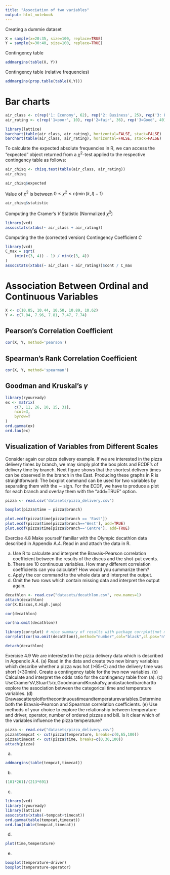```yaml
---
title: "Association of two variables"
output: html_notebook
---
```


Creating a dummie dataset
```r
X = sample(x=20:35, size=100, replace=TRUE)
Y = sample(x=30:40, size=100, replace=TRUE)
```


Contingency table
```r
addmargins(table(X, Y))
```


Contingency table (relative frequencies)
```r
addmargins(prop.table(table(X,Y)))
```


# Bar charts
```r
air_class <- c(rep('1: Economy', 62), rep('2: Business', 25), rep('3: First', 13))
air_rating <- c(rep('1=poor', 10), rep('2=fair', 36), rep('3=Good', 40), rep('4=Very good', 14))

library(lattice)
barchart(table(air_class, air_rating), horizontal=FALSE, stack=FALSE)
barchart(table(air_class, air_rating), horizontal=FALSE, stack=FALSE)
```


To calculate the expected absolute frequencies in R, we can access the
"expected" object returned from a $\chi^2$-test applied to the respective contingency
table as follows:
```r
air_chisq <- chisq.test(table(air_class, air_rating))
air_chisq
```

```r
air_chisq$expected
```


Value of $\chi^2$ is between $0 \leq \chi^2 \leq n(\min(k, l) - 1)$
```r
air_chisq$statistic
```


Computing the Cramer's $V$ Statistic (Normalized $\chi^2$)
```r
library(vcd)
assocstats(xtabs(~ air_class + air_rating))
```

Computing the the (corrected version) Contingency Coefficient $C$
```r
library(vcd)
C_max = sqrt(
    (min(c(3, 4)) - 1) / min(c(3, 4))
)
assocstats(xtabs(~ air_class + air_rating))$cont / C_max
```


# Association Between Ordinal and Continuous Variables

```r
X <- c(10.85, 10.44, 10.50, 10.89, 10.62)
Y <- c(7.84, 7.96, 7.81, 7.47, 7.74)
```

## Pearson's Correlation Coefficient
```r
cor(X, Y, method='pearson')
```

## Spearman's Rank Correlation Coefficient
```r
cor(X, Y, method='spearman')
```


## Goodman and Kruskal's $\gamma$
```r
library(ryouready)
ex <- matrix(
    c(7, 11, 26, 10, 15, 31),
    ncol=3,
    byrow=T
)
ord.gamma(ex)
ord.tau(ex)
```


## Visualization  of Variables from Different Scales
Consider again our pizza delivery example. If we are interested in the pizza delivery times by branch, we may simply plot the box plots and ECDF’s of delivery time by branch. Next figure shows that the shortest delivery times can be observed in the branch in the East. Producing these graphs in R is straightforward: The boxplot command can be used for two variables by separating them with the ∼ sign. For the ECDF, we have to produce a plot for each branch and overlay them with the “add=TRUE” option.
```r
pizza <- read.csv('datasets/pizza_delivery.csv')
```

```r
boxplot(pizza$time ~ pizza$branch)
```

```r
plot.ecdf(pizza$time[pizza$branch == 'East'])
plot.ecdf(pizza$time[pizza$branch=='West'], add=TRUE)
plot.ecdf(pizza$time[pizza$branch=='Centre'], add=TRUE)
```



Exercise 4.8 Make yourself familiar with the Olympic decathlon data described in
Appendix A.4. Read in and attach the data in R.

(a) Use R to calculate and interpret the Bravais–Pearson correlation coefficient between the results of the discus and the shot-put events.
(b) There are 10 continuous variables. How many different correlation coefficients can you calculate? How would you summarize them?
(c) Apply the cor command to the whole data and interpret the output.
(d) Omit the two rows which contain missing data and interpret the output again.

```r
decathlon <- read.csv("datasets/decathlon.csv", row.names=1)
attach(decathlon)
cor(X.Discus,X.High.jump)
```

```r
cor(decathlon)
```

```r
cor(na.omit(decathlon))
```


```r
library(corrplot) # nice summary of results with package corrplot(not mentioned in solutions)
corrplot(cor(na.omit(decathlon)),method="number",col="black",cl.pos="n",tl.col="black")

detach(decathlon)
```



Exercise 4.9 We are interested in the pizza delivery data which is described in Appendix A.4.
(a) Read in the data and create two new binary variables which describe whether a pizza was hot (>65◦C) and the delivery time was short (<30min). Create a contingency table for the two new variables.
(b) Calculate and interpret the odds ratio for the contingency table from (a).
(c) UseCramer’sV,Stuart’sτc,GoodmanandKruskal’sγ,andastackedbarchartto explore the association between the categorical time and temperature variables.
(d) Drawascatterplotforthecontinuoustimeandtemperaturevariables.Determine
both the Bravais–Pearson and Spearman correlation coefficients.
(e) Use methods of your choice to explore the relationship between temperature and driver, operator, number of ordered pizzas and bill. Is it clear which of the
variables influence the pizza temperature?

```r
pizza <- read.csv("datasets/pizza_delivery.csv")
pizza$tempcat <- cut(pizza$temperature, breaks=c(0,65,100))
pizza$timecat <- cut(pizza$time, breaks=c(0,30,100))
attach(pizza)
```

a)
```r
addmargins(table(tempcat,timecat))
```

b)
```r
(101*261)/(213*691)
```

c)
```r
library(vcd)          
library(ryouready) 
library(lattice)      
assocstats(xtabs(~tempcat+timecat))
ord.gamma(table(tempcat,timecat))
ord.tau(table(tempcat,timecat))
```


d)
```r
plot(time,temperature)
```

e)
```r
boxplot(temperature~driver)
boxplot(temperature~operator)
```
